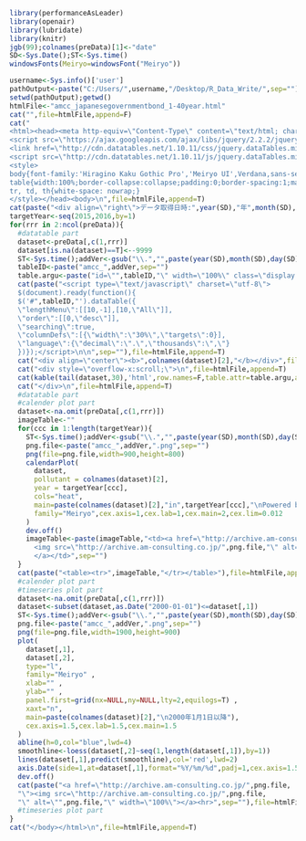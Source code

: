 ```r
library(performanceAsLeader)
library(openair)
library(lubridate)
library(knitr)
jgb(99);colnames(preData)[1]<-"date"
SD<-Sys.Date();ST<-Sys.time() 
windowsFonts(Meiryo=windowsFont("Meiryo"))
```

```r
username<-Sys.info()['user']
pathOutput<-paste("C:/Users/",username,"/Desktop/R_Data_Write/",sep="")
setwd(pathOutput);getwd()
htmlFile<-"amcc_japanesegovernmentbond_1-40year.html"
cat("",file=htmlFile,append=F)
cat("
<html><head><meta http-equiv=\"Content-Type\" content=\"text/html; charset=UTF-8\">
<script src=\"https://ajax.googleapis.com/ajax/libs/jquery/2.2.2/jquery.min.js\"></script>
<link href=\"http://cdn.datatables.net/1.10.11/css/jquery.dataTables.min.css\" rel=\"stylesheet\">
<script src=\"http://cdn.datatables.net/1.10.11/js/jquery.dataTables.min.js\"></script>
<style>
body{font-family:'Hiragino Kaku Gothic Pro','Meiryo UI',Verdana,sans-serif;}
table{width:100%;border-collapse:collapse;padding:0;border-spacing:1;margin-left:auto;margin-right:auto;font-size:100%;}
tr, td, th{white-space: nowrap;}
</style></head><body>\n",file=htmlFile,append=T)
cat(paste("<div align=\"right\">データ取得日時:",year(SD),"年",month(SD),"月",day(SD),"日",hour(ST),"時",minute(ST),"分",second(ST),"秒</div>"),file=htmlFile,append=T)
targetYear<-seq(2015,2016,by=1)
for(rrr in 2:ncol(preData)){
  #datatable part
  dataset<-preData[,c(1,rrr)]
  dataset[is.na(dataset)==T]<--9999
  ST<-Sys.time();addVer<-gsub("\\.","",paste(year(SD),month(SD),day(SD),hour(ST),minute(ST),second(ST),sep=""))
  tableID<-paste("amcc_",addVer,sep="")
  table.argu<-paste("id=\"",tableID,"\" width=\"100%\" class=\"display compact\"",sep="")
  cat(paste("<script type=\"text/javascript\" charset=\"utf-8\">
  $(document).ready(function(){
  $('#",tableID,"').dataTable({
  \"lengthMenu\":[[10,-1],[10,\"All\"]],
  \"order\":[[0,\"desc\"]],
  \"searching\":true,
  \"columnDefs\":[{\"width\":\"30%\",\"targets\":0}],
  \"language\":{\"decimal\":\".\",\"thousands\":\",\"}
  })});</script>\n\n",sep=""),file=htmlFile,append=T)
  cat("<div align=\"center\"><b>",colnames(dataset)[2],"</b></div>",file=htmlFile,append=T)
  cat("<div style=\"overflow-x:scroll;\">\n",file=htmlFile,append=T)
  cat(kable(tail(dataset,30),'html',row.names=F,table.attr=table.argu,align=rep("r",ncol(dataset))),file=htmlFile,append=T)
  cat("</div>\n",file=htmlFile,append=T)  
  #datatable part
  #calender plot part
  dataset<-na.omit(preData[,c(1,rrr)])
  imageTable<-""
  for(ccc in 1:length(targetYear)){
    ST<-Sys.time();addVer<-gsub("\\.","",paste(year(SD),month(SD),day(SD),hour(ST),minute(ST),second(ST),sep=""))
    png.file<-paste("amcc_",addVer,".png",sep="")
    png(file=png.file,width=900,height=800)
    calendarPlot(
      dataset,
      pollutant = colnames(dataset)[2], 
      year = targetYear[ccc], 
      cols="heat",
      main=paste(colnames(dataset)[2],"in",targetYear[ccc],"\nPowered by calendarPlot {openair}"),
      family="Meiryo",cex.axis=1,cex.lab=1,cex.main=2,cex.lim=0.012
    )
    dev.off()
    imageTable<-paste(imageTable,"<td><a href=\"http://archive.am-consulting.co.jp/",png.file,"\">
      <img src=\"http://archive.am-consulting.co.jp/",png.file,"\" alt=\"",png.file,"\" width=\"100%\">
      </a></td>",sep="")  
  }
  cat(paste("<table><tr>",imageTable,"</tr></table>"),file=htmlFile,append=T)
  #calender plot part
  #timeseries plot part  
  dataset<-na.omit(preData[,c(1,rrr)])
  dataset<-subset(dataset,as.Date("2000-01-01")<=dataset[,1])
  ST<-Sys.time();addVer<-gsub("\\.","",paste(year(SD),month(SD),day(SD),hour(ST),minute(ST),second(ST),sep=""))
  png.file<-paste("amcc_",addVer,".png",sep="")
  png(file=png.file,width=1900,height=900)
  plot(
    dataset[,1],
    dataset[,2],
    type="l",
    family="Meiryo" ,
    xlab="" ,
    ylab="" ,
    panel.first=grid(nx=NULL,ny=NULL,lty=2,equilogs=T) ,
    xaxt="n",
    main=paste(colnames(dataset)[2],"\n2000年1月1日以降"),
    cex.axis=1.5,cex.lab=1.5,cex.main=1.5
  )    
  abline(h=0,col="blue",lwd=4)
  smoothline<-loess(dataset[,2]~seq(1,length(dataset[,1]),by=1))
  lines(dataset[,1],predict(smoothline),col='red',lwd=2) 
  axis.Date(side=1,at=dataset[,1],format="%Y/%m/%d",padj=1,cex.axis=1.5)
  dev.off()
  cat(paste("<a href=\"http://archive.am-consulting.co.jp/",png.file,
  "\"><img src=\"http://archive.am-consulting.co.jp/",png.file,
  "\" alt=\"",png.file,"\" width=\"100%\"></a><hr>",sep=""),file=htmlFile,append=T)    
  #timeseries plot part  
}
cat("</body></html>\n",file=htmlFile,append=T)
```